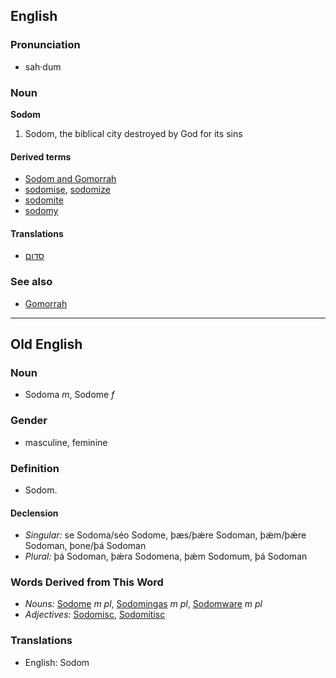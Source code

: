 ==English==
===Pronunciation===
*sah·dum

===Noun===
'''Sodom'''

#Sodom, the biblical city destroyed by God for its sins

====Derived terms====
*[[Sodom and Gomorrah]]<!-- yes i believe this phrase is idiomatic -->
*[[sodomise]], [[sodomize]]
*[[sodomite]]
*[[sodomy]]

====Translations====
*[[סדום]]

===See also===
*[[Gomorrah]]

----

==Old English==
===Noun===
*Sodoma ''m'', Sodome ''f''

===Gender===
*masculine, feminine

===Definition===
*Sodom.

====Declension====
*''Singular:'' se Sodoma/séo Sodome, þæs/þǽre Sodoman, þǽm/þǽre Sodoman, þone/þá Sodoman
*''Plural:'' þá Sodoman, þǽra Sodomena, þǽm Sodomum, þá Sodoman

===Words Derived from This Word===
*''Nouns:'' [[Sodome]] ''m pl'', [[Sodomingas]] ''m pl'', [[Sodomware]] ''m pl''
*''Adjectives:'' [[Sodomisc]], [[Sodomitisc]]

===Translations===
*English: Sodom